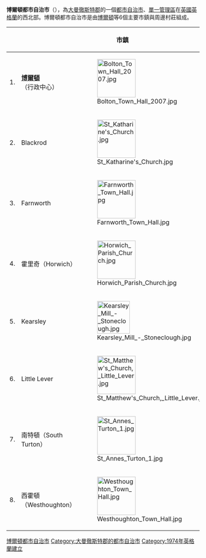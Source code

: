 {{noteTA|G1=UK Places}}
{{Infobox City
|chinese_name = 博爾頓都市自治市
|official_name = Metropolitan Borough of Bolton
|image_skyline =
|image_caption =博爾頓都市自治市議會
|image_map = EnglandBolton.png
|map_caption = 博爾頓都市自治市在英格蘭的位置圖
|latd = 53 |latm = 34 |lats = 53 |latNS = N
|longd = 2 |longm = 25 |longs = 47 |longEW = W
|subdivision_type = [[國家|國家]]
|subdivision_name = [[英國|英國]]
|subdivision_type1 = [[英格蘭區域|英格蘭區域]]
|subdivision_name1 = [[西北英格蘭|西北英格蘭]]
|subdivision_type2 = [[都市郡|都市郡]]
|subdivision_name2 = [[大曼徹斯特郡|大曼徹斯特郡]]
|found_date = 
|area_magnitude =
|area_total = 139.80  
|area_urban =  
|area_metro  =  
|population_as_of  = 2007年
|population_total = 262,300  
|population_metro  = 
|population_urban = 139,403人（博爾頓）
|population_density = 1,877 
|website = [http://www.bolton.gov.uk/ www.bolton.gov.uk]
}}

'''博爾頓都市自治市'''（{{lang-en|Metropolitan Borough of Bolton}}），為[[大曼徹斯特郡|大曼徹斯特郡]]的一個[[都市自治市|都市自治市]]、[[單一管理區|單一管理區]]在[[英國|英國]][[英格蘭|英格蘭]]的西北部。博爾頓都市自治市是由[[博爾頓|博爾頓]]等6個主要市鎮與周邊村莊組成。


{| class="wikitable" style="font-size:90%;border:0px;text-align:left;line-height:150%;"
! || colspan="2" | 市鎮 || 人口(2001年)
|-
| 1. || '''[[博爾頓|博爾頓]]''' （行政中心）||[[File:Bolton_Town_Hall_2007.jpg|100px]]
| align="right" | 139,403 
|-
| 2. || Blackrod || [[File:St_Katharine's_Church.jpg|100px]]
| align="right" | 5,300 
|-
| 3. || Farnworth || [[File:Farnworth_Town_Hall.jpg|100px]]
| align="right" | 25,264 
|-
| 4. || 霍里奇（Horwich）|| [[File:Horwich_Parish_Church.jpg|100px]]
| align="right" | 19,312 
|-
| 5. || Kearsley || [[File:Kearsley_Mill_-_Stoneclough.jpg|85px]]
| align="right" | 9,287 
|-
| 6. || Little Lever || [[File:St_Matthew's_Church,_Little_Lever.jpg|100px]]
| align="right" | 11,505  
|-
| 7. || 南特頓（South Turton）|| [[File:St_Annes_Turton_1.jpg|100px]]
|align="right" | 25,067  
|-
| 8. || 西霍頓（Westhoughton）|| [[File:Westhoughton_Town_Hall.jpg|100px]]
|align="right" | 23,056   
|}

{{DEFAULTSORT:Bolton}}
[[Category:博爾頓都市自治市|]]
[[Category:大曼徹斯特郡的都市自治市|Category:大曼徹斯特郡的都市自治市]]
[[Category:1974年英格蘭建立|Category:1974年英格蘭建立]]